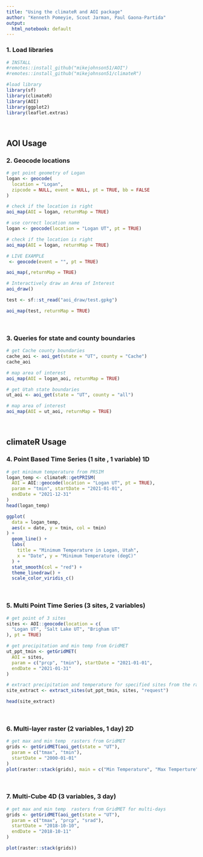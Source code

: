 ```yaml
---
title: "Using the climateR and AOI package"
author: "Kenneth Pomeyie, Scout Jarman, Paul Gaona-Partida"
output:
  html_notebook: default
---
```




### 1. Load libraries
```r
# INSTALL
#remotes::install_github("mikejohnson51/AOI")
#remotes::install_github("mikejohnson51/climateR")

#load library
library(sf)
library(climateR)
library(AOI)
library(ggplot2)
library(leaflet.extras)
```

<br>

## AOI Usage
### 2. Geocode locations 
```r
# get point geometry of Logan
logan <- geocode(
  location = "Logan",
  zipcode = NULL, event = NULL, pt = TRUE, bb = FALSE
)
```


```r
# check if the location is right
aoi_map(AOI = logan, returnMap = TRUE)
```


```r
# use correct location name
logan <- geocode(location = "Logan UT", pt = TRUE)
```


```r
# check if the location is right
aoi_map(AOI = logan, returnMap = TRUE)
```

```r
# LIVE EXAMPLE
 <- geocode(event = "", pt = TRUE)

aoi_map(,returnMap = TRUE)
```

```r
# Interactively draw an Area of Interest
aoi_draw()

test <- sf::st_read("aoi_draw/test.gpkg")

aoi_map(test, returnMap = TRUE)

```


<br>

### 3. Queries for state and county boundaries
```r
# get Cache county boundaries
cache_aoi <- aoi_get(state = "UT", county = "Cache")
cache_aoi
```


```r
# map area of interest
aoi_map(AOI = logan_aoi, returnMap = TRUE)
```

```r
# get Utah state boundaries
ut_aoi <- aoi_get(state = "UT", county = "all")
```


```r
# map area of interest
aoi_map(AOI = ut_aoi, returnMap = TRUE)
```

<br>


## climateR Usage
### 4. Point Based Time Series (1 site , 1 variable) 1D
```r
# get minimum temperature from PRSIM
logan_temp <- climateR::getPRISM(
  AOI = AOI::geocode(location = "Logan UT", pt = TRUE),
  param = "tmin", startDate = "2021-01-01",
  endDate = "2021-12-31"
)
head(logan_temp)
```

```r
ggplot(
  data = logan_temp,
  aes(x = date, y = tmin, col = tmin)
) +
  geom_line() +
  labs(
    title = "Minimum Temperature in Logan, Utah",
    x = "Date", y = "Minimum Temperature (degC)"
  ) +
  stat_smooth(col = "red") +
  theme_linedraw() +
  scale_color_viridis_c()
```


<br>

### 5. Multi Point Time Series (3 sites, 2 variables)
```r
# get point of 3 sites
sites <- AOI::geocode(location = c(
  "Logan UT", "Salt Lake UT", "Brigham UT"
), pt = TRUE)

```

```r
# get precipitation and min temp from GridMET
ut_ppt_tmin <- getGridMET(
  AOI = sites,
  param = c("prcp", "tmin"), startDate = "2021-01-01",
  endDate = "2021-01-31"
)
```

```r
# extract precipitation and temperature for specified sites from the raster stack
site_extract <- extract_sites(ut_ppt_tmin, sites, "request")

head(site_extract)
```


<br>

### 6. Multi-layer raster (2 variables, 1 day) 2D
```r
# get max and min temp  rasters from GridMET
grids <- getGridMET(aoi_get(state = "UT"),
  param = c("tmax", "tmin"),
  startDate = "2000-01-01"
)
plot(raster::stack(grids), main = c("Min Temperature", "Max Temperture"))
```

<br>

### 7. Multi-Cube 4D (3 variables, 3 day)
```r
# get max and min temp  rasters from GridMET for multi-days
grids <- getGridMET(aoi_get(state = "UT"),
  param = c("tmax", "prcp", "srad"),
  startDate = "2018-10-10",
  endDate = "2018-10-11"
)

plot(raster::stack(grids))
```


